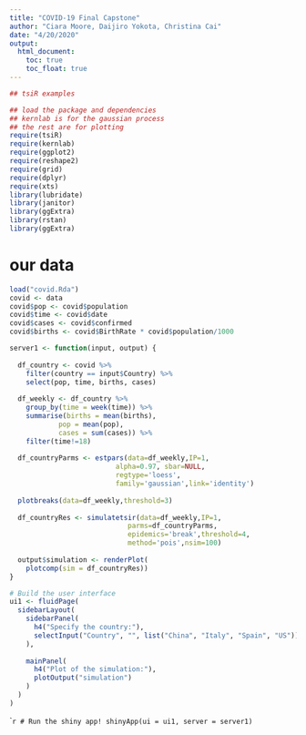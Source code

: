 ```yaml
---
title: "COVID-19 Final Capstone"
author: "Ciara Moore, Daijiro Yokota, Christina Cai"
date: "4/20/2020"
output:
  html_document:
    toc: true
    toc_float: true
---
```


```r
## tsiR examples

## load the package and dependencies
## kernlab is for the gaussian process 
## the rest are for plotting 
require(tsiR)
require(kernlab)
require(ggplot2)
require(reshape2)
require(grid)
require(dplyr)
require(xts)
library(lubridate)
library(janitor)
library(ggExtra)
library(rstan)
library(ggExtra)
```

# our data
```r
load("covid.Rda")
covid <- data
covid$pop <- covid$population
covid$time <- covid$date
covid$cases <- covid$confirmed
covid$births <- covid$BirthRate * covid$population/1000  
```




```r
server1 <- function(input, output) {
  
  df_country <- covid %>% 
    filter(country == input$Country) %>% 
    select(pop, time, births, cases)
  
  df_weekly <- df_country %>%
    group_by(time = week(time)) %>% 
    summarise(births = mean(births),
            pop = mean(pop),
            cases = sum(cases)) %>%
    filter(time!=18)
  
  df_countryParms <- estpars(data=df_weekly,IP=1,
                          alpha=0.97, sbar=NULL,
                          regtype='loess',
                          family='gaussian',link='identity')  
  
  plotbreaks(data=df_weekly,threshold=3)
  
  df_countryRes <- simulatetsir(data=df_weekly,IP=1,
                             parms=df_countryParms,
                             epidemics='break',threshold=4,
                             method='pois',nsim=100)
  
  output$simulation <- renderPlot(
    plotcomp(sim = df_countryRes))
}

# Build the user interface
ui1 <- fluidPage(
  sidebarLayout(
    sidebarPanel(
      h4("Specify the country:"), 
      selectInput("Country", "", list("China", "Italy", "Spain", "US"))
    ),
    
    mainPanel(
      h4("Plot of the simulation:"), 
      plotOutput("simulation")
    )
  )
)
```


````r
# Run the shiny app!
shinyApp(ui = ui1, server = server1)
```

